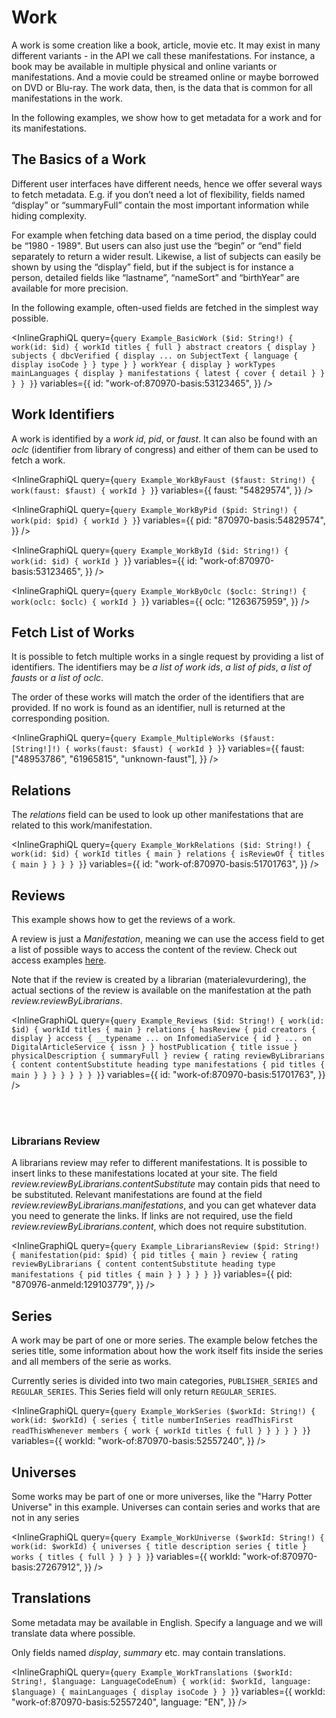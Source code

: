 # Work

A work is some creation like a book, article, movie etc. It may exist in many different variants -
in the API we call these manifestations. For instance, a book may be available in multiple physical
and online variants or manifestations. And a movie could be streamed online or maybe borrowed on DVD
or Blu-ray. The work data, then, is the data that is common for all manifestations in the work.

In the following examples, we show how to get metadata for a work and for its manifestations.

## The Basics of a Work

Different user interfaces have different needs, hence we offer several ways to fetch metadata.
E.g. if you don’t need a lot of flexibility, fields named “display” or “summaryFull” contain the
most important information while hiding complexity.

For example when fetching data based on a time period, the display could be “1980 - 1989". But users can also just use the
“begin” or “end” field separately to return a wider result. Likewise, a list of subjects can
easily be shown by using the “display” field, but if the subject is for instance a person,
detailed fields like “lastname”, “nameSort” and “birthYear” are available for more precision.

In the following example, often-used fields are fetched in the simplest way possible.

<InlineGraphiQL
  query={`query Example_BasicWork ($id: String!) {
  work(id: $id) {
    workId
    titles {
      full
    }
    abstract
    creators {
      display
    }
    subjects {
      dbcVerified {
        display
        ... on SubjectText {
          language {
            display
            isoCode
          }
        }
        type
      }
    }
    workYear {
      display
    }
    workTypes
    mainLanguages {
      display
    }
    manifestations {
      latest {
        cover {
          detail
        }
      }
    }
  }
}`}
  variables={{
    id: "work-of:870970-basis:53123465",
  }}
/>

## Work Identifiers

A work is identified by a _work id_, _pid_, or _faust_. It can also be found with an _oclc_ (identifier from library of congress) and either of them can be used to
fetch a work.

<InlineGraphiQL
  query={`query Example_WorkByFaust ($faust: String!) {
      work(faust: $faust) {
        workId
      }
    }`}
  variables={{
    faust: "54829574",
  }}
/>

<InlineGraphiQL
  query={`query Example_WorkByPid ($pid: String!) {
      work(pid: $pid) {
        workId
      }
    }`}
  variables={{
    pid: "870970-basis:54829574",
  }}
/>

<InlineGraphiQL
  query={`query Example_WorkById ($id: String!) {
      work(id: $id) {
        workId
      }
    }`}
  variables={{
   id: "work-of:870970-basis:53123465",
  }}
/>

<InlineGraphiQL
  query={`query Example_WorkByOclc ($oclc: String!) {
      work(oclc: $oclc) {
        workId
      }
    }`}
  variables={{
    oclc: "1263675959",
  }}
/>

## Fetch List of Works

It is possible to fetch multiple works in a single request by providing
a list of identifiers. The identifiers may be _a list of work ids_, _a list of pids_, _a list of fausts_ or _a list of oclc_.

The order of these works will match the order of the identifiers that are provided.
If no work is found as an identifier, null is returned at the corresponding position.

<InlineGraphiQL
  query={`query Example_MultipleWorks ($faust: [String!]!) {
      works(faust: $faust) {
        workId
      }
    }`}
  variables={{
    faust: ["48953786", "61965815", "unknown-faust"],
  }}
/>

## Relations

The _relations_ field can be used to look up other manifestations that are related to
this work/manifestation.

<InlineGraphiQL
  query={`query Example_WorkRelations ($id: String!) {
  work(id: $id) {
    workId
    titles {
      main
    }
    relations {
      isReviewOf {
        titles {
          main
        }
      }
    }
  }
}`}
  variables={{
    id: "work-of:870970-basis:51701763",
  }}
/>

## Reviews

This example shows how to get the reviews of a work.

A review is just a _Manifestation_, meaning we can use the access field to get a list of
possible ways to access the content of the review. Check out access examples [here](#Manifestation-Access).

Note that if the review is created by a librarian (materialevurdering), the actual sections of the
review is available on the manifestation at the path _review.reviewByLibrarians_.

<InlineGraphiQL
  query={`query Example_Reviews ($id: String!) {
  work(id: $id) {
    workId
    titles {
      main
    }
    relations {
      hasReview {
        pid
        creators {
          display
        }
        access {
          __typename
          ... on InfomediaService {
            id
          }
          ... on DigitalArticleService {
            issn
          }
        }
        hostPublication {
          title
          issue
        }
        physicalDescription {
          summaryFull
        }
        review {
          rating
          reviewByLibrarians {
            content
            contentSubstitute
            heading
            type
            manifestations {
              pid
              titles {
                main
              }
            }
          }
        }
      }
    }
  }
}`}
  variables={{
    id: "work-of:870970-basis:51701763",
  }}
/>

<br />
<br />

### Librarians Review

A librarians review may refer to different manifestations. It is possible to insert links to these manifestations
located at your site. The field _review.reviewByLibrarians.contentSubstitute_ may contain pids that need to be substituted.
Relevant manifestations are found at the field _review.reviewByLibrarians.manifestations_, and you can get whatever
data you need to generate the links. If links are not required, use the field _review.reviewByLibrarians.content_, which
does not require substitution.

<InlineGraphiQL
  query={`query Example_LibrariansReview ($pid: String!) {
  manifestation(pid: $pid) {
    pid
    titles {
      main
    }
    review {
      rating
      reviewByLibrarians {
        content
        contentSubstitute
        heading
        type
        manifestations {
          pid
          titles {
            main
          }
        }
      }
    }
  }
}`}
  variables={{
    pid: "870976-anmeld:129103779",
  }}
/>

## Series

A work may be part of one or more series. The example below fetches the series title,
some information about how the work itself fits inside the series and all members of the serie as works.

Currently series is divided into two main categories, `PUBLISHER_SERIES` and `REGULAR_SERIES`.
This Series field will only return `REGULAR_SERIES`.

<InlineGraphiQL
  query={`query Example_WorkSeries ($workId: String!) {
  work(id: $workId) {
    series {
    	title
      numberInSeries
      readThisFirst
      readThisWhenever
      members {
              work {
                workId
                titles {
                  full
                }
              }
            }
    }
  }
}`}
  variables={{
    workId: "work-of:870970-basis:52557240",
  }}
/>

## Universes

Some works may be part of one or more universes, like the "Harry Potter Universe" in this example.
Universes can contain series and works that are not in any series

<InlineGraphiQL
  query={`query Example_WorkUniverse ($workId: String!) {
  work(id: $workId) {
    universes {
      title
      description
      series {
        title
      }
      works {
        titles {
          full
        }
      }
    }
  }
}`}
  variables={{
    workId: "work-of:870970-basis:27267912",
  }}
/>

## Translations

Some metadata may be available in English. Specify a language and we will
translate data where possible.

Only fields named _display_, _summary_ etc. may contain translations.

<InlineGraphiQL
  query={`query Example_WorkTranslations ($workId: String!, $language: LanguageCodeEnum) {
    work(id: $workId, language: $language) {
      mainLanguages {
        display
        isoCode
      }
    }
  }`}
  variables={{
    workId: "work-of:870970-basis:52557240",
    language: "EN",
  }}
/>
